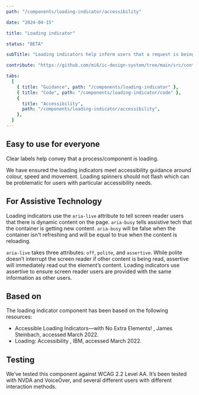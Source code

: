 ```yaml
---
path: "/components/loading-indicator/accessibility"

date: "2024-04-15"

title: "Loading indicator"

status: "BETA"

subTitle: "Loading indicators help inform users that a request is being processed. Circular and linear indicators provide flexibility in design."

contribute: "https://github.com/mi6/ic-design-system/tree/main/src/content/structured/components/loading-indicator"

tabs:
  [
    { title: "Guidance", path: "/components/loading-indicator" },
    { title: "Code", path: "/components/loading-indicator/code" },
    {
      title: "Accessibility",
      path: "/components/loading-indicator/accessibility",
    },
  ]
---
```


## Easy to use for everyone

Clear labels help convey that a process/component is loading.

We have ensured the loading indicators meet accessibility guidance around colour, speed and movement. Loading spinners should not flash which can be problematic for users with particular accessibility needs.

## For Assistive Technology

Loading indicators use the `aria-live` attribute to tell screen reader users that there is dynamic content on the page. `aria-busy` tells assistive tech that the container is getting new content. `aria-busy` will be false when the container isn't refreshing and will be equal to true when the content is reloading.

`aria-live` takes three attributes: `off`, `polite`, and `assertive`. While polite doesn’t interrupt the screen reader if other content is being read, assertive will immediately read out the element’s content. Loading indicators use assertive to ensure screen reader users are provided with the same information as other users.

## Based on

The loading indicator component has been based on the following resources:

<ul>
  <li>
    <ic-link
      target="_blank"
      href="https://dockyard.com/blog/2020/03/02/accessible-loading-indicatorswith-no-extra-elements"
      rel="noreferer noopener nofollow"
    >
      Accessible Loading Indicators—with No Extra Elements!
    </ic-link>
    , James Steinbach, accessed March 2022.
  </li>
  <li>
    <ic-link
      target="_blank"
      href="https://carbondesignsystem.com/components/loading/accessibility/"
      rel="noreferer noopener nofollow"
    >
      Loading: Accessibility
    </ic-link>
    , IBM, accessed March 2022.
  </li>
</ul>

## Testing

We’ve tested this component against WCAG 2.2 Level AA. It’s been tested with NVDA and VoiceOver, and several different users with different interaction methods.
